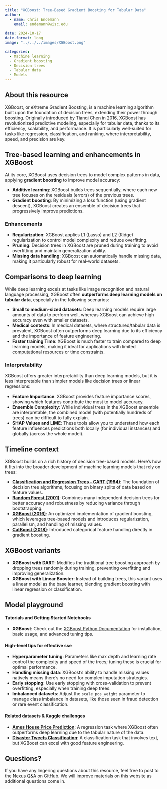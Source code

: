 ```yaml
---
title: "XGBoost: Tree-Based Gradient Boosting for Tabular Data"
author: 
  - name: Chris Endemann
    email: endemann@wisc.edu
    
date: 2024-10-17
date-format: long
image: "../../../images/XGBoost.png"

categories: 
  - Machine learning
  - Gradient boosting
  - Decision trees
  - Tabular data
  - Models
---
```

## About this resource

XGBoost, or eXtreme Gradient Boosting, is a machine learning algorithm built upon the foundation of decision trees, extending their power through boosting. Originally introduced by Tianqi Chen in 2016, XGBoost has revolutionized predictive modeling, especially for tabular data, thanks to its efficiency, scalability, and performance. It is particularly well-suited for tasks like regression, classification, and ranking, where interpretability, speed, and precision are key.

## Tree-based learning and enhancements in XGBoost
At its core, XGBoost uses decision trees to model complex patterns in data, applying **gradient boosting** to improve model accuracy:

- **Additive learning**: XGBoost builds trees sequentially, where each new tree focuses on the residuals (errors) of the previous trees.
- **Gradient boosting**: By minimizing a loss function (using gradient descent), XGBoost creates an ensemble of decision trees that progressively improve predictions.

### Enhancements
- **Regularization**: XGBoost applies L1 (Lasso) and L2 (Ridge) regularization to control model complexity and reduce overfitting.
- **Pruning**: Decision trees in XGBoost are pruned during training to avoid overfitting and maintain generalization ability.
- **Missing data handling**: XGBoost can automatically handle missing data, making it particularly robust for real-world datasets.

## Comparisons to deep learning
While deep learning excels at tasks like image recognition and natural language processing, XGBoost often **outperforms deep learning models on tabular data**, especially in the following scenarios:

- **Small to medium-sized datasets**: Deep learning models require large amounts of data to perform well, whereas XGBoost can achieve high accuracy even with smaller datasets.
- **Medical contexts**: In medical datasets, where structured/tabular data is prevalent, XGBoost often outperforms deep learning due to its efficiency and the importance of feature engineering.
- **Faster training Time**: XGBoost is much faster to train compared to deep learning models, making it ideal for applications with limited computational resources or time constraints.

### Interpretability
XGBoost offers greater interpretability than deep learning models, but it is less interpretable than simpler models like decision trees or linear regressions:

- **Feature Importance**: XGBoost provides feature importance scores, showing which features contribute the most to model accuracy.
- **Ensemble Complexity**: While individual trees in the XGBoost ensemble are interpretable, the combined model (with potentially hundreds of trees) can be difficult to fully explain.
- **SHAP Values and LIME**: These tools allow you to understand how each feature influences predictions both locally (for individual instances) and globally (across the whole model).

## Timeline context
XGBoost builds on a rich history of decision tree-based models. Here's how it fits into the broader development of machine learning models that rely on trees:

- **[Classification and Regression Trees - CART (1984)](https://search.library.wisc.edu/catalog/999532945802121)**: The foundation of decision tree algorithms, focusing on binary splits of data based on feature values.
- **[Random Forest (2001)](https://link.springer.com/article/10.1023/A:1010933404324)**: Combines many independent decision trees for better accuracy and robustness by reducing variance through bootstrapping.
- **[XGBoost (2016)](https://arxiv.org/abs/1603.02754)**: An optimized implementation of gradient boosting, which leverages tree-based models and introduces regularization, parallelism, and handling of missing values.
- **[CatBoost (2018)](https://arxiv.org/abs/1706.09516)**: Introduced categorical feature handling directly in gradient boosting.

## XGBoost variants
- **XGBoost with DART**: Modifies the traditional tree boosting approach by dropping trees randomly during training, preventing overfitting and improving generalization.
- **XGBoost with Linear Booster**: Instead of building trees, this variant uses a linear model as the base learner, blending gradient boosting with linear regression or classification.

## Model playground
#### Tutorials and Getting Started Notebooks
- **XGBoost**: Check out the [XGBoost Python Documentation](https://xgboost.readthedocs.io/en/latest/python/index.html) for installation, basic usage, and advanced tuning tips.

#### High-level tips for effective sse
- **Hyperparameter tuning**: Parameters like max depth and learning rate control the complexity and speed of the trees; tuning these is crucial for optimal performance.
- **Handling missing data**: XGBoost's ability to handle missing values natively means there’s no need for complex imputation strategies.
- **Early stopping**: Use early stopping with cross-validation to prevent overfitting, especially when training deep trees.
- **Imbalanced datasets**: Adjust the `scale_pos_weight` parameter to manage class imbalance in datasets, like those seen in fraud detection or rare event classification.
  
#### Related datasets & Kaggle challenges
- **[Ames House Price Prediction](https://www.kaggle.com/c/house-prices-advanced-regression-techniques)**: A regression task where XGBoost often outperforms deep learning due to the tabular nature of the data.
- **[Disaster Tweets Classification](https://www.kaggle.com/c/nlp-getting-started)**: A classification task that involves text, but XGBoost can excel with good feature engineering.

## Questions?
If you have any lingering questions about this resource, feel free to post to the [Nexus Q&A](https://github.com/UW-Madison-DataScience/ML-X-Nexus/discussions/categories/q-a) on GitHub. We will improve materials on this website as additional questions come in.
